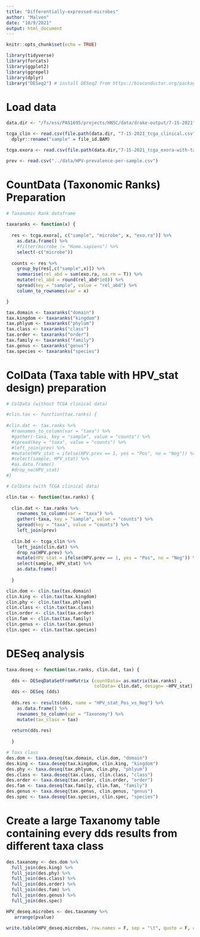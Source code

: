 ```yaml
---
title: "Differentially-expressed-microbes"
author: "Malven"
date: "10/9/2021"
output: html_document
---
```


```r
knitr::opts_chunk$set(echo = TRUE)

library(tidyverse)
library(forcats)
library(ggplot2)
library(ggrepel)
library(dplyr)
library("DESeq2") # install DESeq2 from https://bioconductor.org/packages/release/bioc/html/DESeq2.html

```

# Load data
```r
data.dir <- "/fs/ess/PAS1695/projects/HNSC/data/drake-output/7-15-2021"

tcga_clin <- read.csv(file.path(data.dir, "7-15-2021_tcga_clinical.csv"), stringsAsFactors = F) %>%
  dplyr::rename("sample" = file_id.BAM)

tcga.exora <- read.csv(file.path(data.dir,"7-15-2021_tcga_exora-with-taxonomy.csv"), stringsAsFactors = F)

prev <- read.csv("../data/HPV-prevalence-per-sample.csv")

```

# CountData (Taxonomic Ranks) Preparation
```r
# Taxanomic Rank dataframe
  
taxaranks <- function(x) {
  
  res <- tcga.exora[, c("sample", "microbe", x, "exo.ra")] %>%
    as.data.frame() %>%
    #filter(microbe != "Homo.sapiens") %>%
    select(-c("microbe"))
  
  counts <- res %>%
    group_by(res[,c("sample",x)]) %>%
    summarise(rel_abd = sum(exo.ra, na.rm = T)) %>%
    mutate(rel_abd = round(rel_abd*1e8)) %>%
    spread(key = "sample", value = "rel_abd") %>%
    column_to_rownames(var = x)

}

tax.domain <- taxaranks("domain") 
tax.kingdom <- taxaranks("kingdom")
tax.phlyum <- taxaranks("phylum")
tax.class <- taxaranks("class")
tax.order <- taxaranks("order")
tax.family <- taxaranks("family")
tax.genus <- taxaranks("genus")
tax.species <- taxaranks("species")

```

# ColData (Taxa table with HPV_stat design) preparation

```r

# ColData (without TCGA clinical data)

#clin.tax <- function(tax.ranks) {
  
#clin.dat <- tax.ranks %>%
  #rownames_to_column(var = "taxa") %>%
  #gather(-taxa, key = "sample", value = "counts") %>%
  #spread(key = "taxa", value = "counts") %>%
  #left_join(prev) %>%
  #mutate(HPV_stat = ifelse(HPV.prev == 1, yes = "Pos", no = "Neg")) %>%
  #select(sample, HPV_stat) %>%
  #as.data.frame()
  #drop_na(HPV_stat) 
#}

# ColData (with TCGA clinical data)

clin.tax <- function(tax.ranks) {
  
  clin.dat <- tax.ranks %>%
    rownames_to_column(var = "taxa") %>%
    gather(-taxa, key = "sample", value = "counts") %>%
    spread(key = "taxa", value = "counts") %>%
    left_join(prev)
  
  clin.bd <- tcga_clin %>%
    left_join(clin.dat) %>%
    drop_na(HPV.prev) %>%
    mutate(HPV_stat = ifelse(HPV.prev == 1, yes = "Pos", no = "Neg")) %>%
    select(sample, HPV_stat) %>%
    as.data.frame()
  
  }

clin.dom <- clin.tax(tax.domain) 
clin.king <- clin.tax(tax.kingdom) 
clin.phy <- clin.tax(tax.phlyum) 
clin.class <- clin.tax(tax.class) 
clin.order <- clin.tax(tax.order)  
clin.fam <- clin.tax(tax.family) 
clin.genus <- clin.tax(tax.genus) 
clin.spec <- clin.tax(tax.species) 

```

# DESeq analysis
```r

taxa.deseq <- function(tax.ranks, clin.dat, tax) {
  
  dds <- DESeqDataSetFromMatrix (countData= as.matrix(tax.ranks) ,
                                 colData= clin.dat, design= ~HPV_stat)
  dds <- DESeq (dds)
  
  dds.res <- results(dds, name = "HPV_stat_Pos_vs_Neg") %>%
    as.data.frame() %>%
    rownames_to_column(var = "Taxonomy") %>%
    mutate(tax_class = tax)
  
  return(dds.res)
  
  }

# Taxa class 
des.dom <- taxa.deseq(tax.domain, clin.dom, "domain")
des.king <- taxa.deseq(tax.kingdom, clin.king, "kingdom")
des.phy <- taxa.deseq(tax.phlyum, clin.phy, "phlyum")
des.class <- taxa.deseq(tax.class, clin.class, "class")
des.order <- taxa.deseq(tax.order, clin.order, "order")
des.fam <- taxa.deseq(tax.family, clin.fam, "family")
des.genus <- taxa.deseq(tax.genus, clin.genus, "genus")
des.spec <- taxa.deseq(tax.species, clin.spec, "species")

```

# Create a large Taxanomy table containing every dds results from different taxa class
```r

des.taxanomy <- des.dom %>%
  full_join(des.king) %>%
  full_join(des.phy) %>%
  full_join(des.class) %>%
  full_join(des.order) %>%
  full_join(des.fam) %>%
  full_join(des.genus) %>%
  full_join(des.spec) 

HPV_deseq.microbes <- des.taxanomy %>%
   arrange(pvalue)

write.table(HPV_deseq.microbes, row.names = F, sep = "\t", quote = F, col.names = T, file = "../data/HPV_deseq.microbes.txt")

```
